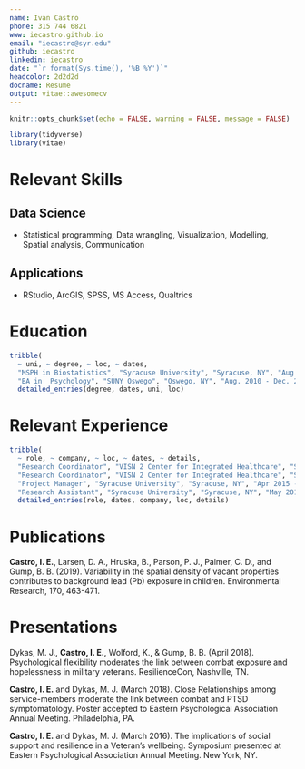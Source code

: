 ```yaml
---
name: Ivan Castro
phone: 315 744 6821
www: iecastro.github.io
email: "iecastro@syr.edu"
github: iecastro
linkedin: iecastro
date: "`r format(Sys.time(), '%B %Y')`"
headcolor: 2d2d2d
docname: Resume
output: vitae::awesomecv
---
```


```r
knitr::opts_chunk$set(echo = FALSE, warning = FALSE, message = FALSE)

library(tidyverse)
library(vitae)
```


# Relevant Skills

## Data Science

* Statistical programming, Data wrangling, Visualization, Modelling, Spatial analysis, Communication

## Applications

* RStudio, ArcGIS, SPSS, MS Access, Qualtrics


# Education
```r
tribble(
  ~ uni, ~ degree, ~ loc, ~ dates,
  "MSPH in Biostatistics", "Syracuse University", "Syracuse, NY", "Aug. 2016 - May 2018",
  "BA in  Psychology", "SUNY Oswego", "Oswego, NY", "Aug. 2010 - Dec. 2013") %>% 
  detailed_entries(degree, dates, uni, loc)

```


# Relevant Experience
```r
tribble(
  ~ role, ~ company, ~ loc, ~ dates, ~ details,
  "Research Coordinator", "VISN 2 Center for Integrated Healthcare", "Syracuse, NY", "Aug 2018 - Present", "Management of NIH R34 (treatment development) grant",
  "Research Coordinator", "VISN 2 Center for Integrated Healthcare", "Syracuse, NY", "Aug 2018 - Present", "Coordination of behavioral clinical trial",
  "Project Manager", "Syracuse University", "Syracuse, NY", "Apr 2015 - May 2019", "Management of NSF-funded training grant",
  "Research Assistant", "Syracuse University", "Syracuse, NY", "May 2016 - May 2018", "Graduate RA in the Department of Public Health") %>% 
  detailed_entries(role, dates, company, loc, details)
```


# Publications

__Castro, I. E.__, Larsen, D. A., Hruska, B., Parson, P. J., Palmer, C. D., and Gump, B. B. (2019). Variability in the spatial density of vacant properties contributes to background lead (Pb) exposure in children. Environmental Research, 170, 463-471.

# Presentations

Dykas, M. J., __Castro, I. E.__, Wolford, K., & Gump, B. B. (April 2018). Psychological flexibility moderates the link between combat exposure and hopelessness in military veterans. ResilienceCon, Nashville, TN.

__Castro, I. E.__ and Dykas, M. J. (March 2018).  Close Relationships among service-members moderate the link between combat and PTSD symptomatology. Poster accepted to Eastern Psychological Association Annual Meeting. Philadelphia, PA. 

__Castro, I. E.__ and Dykas, M. J. (March 2016). The implications of social support and resilience in a Veteran's wellbeing.  Symposium presented at Eastern Psychological Association Annual Meeting. New York, NY.


